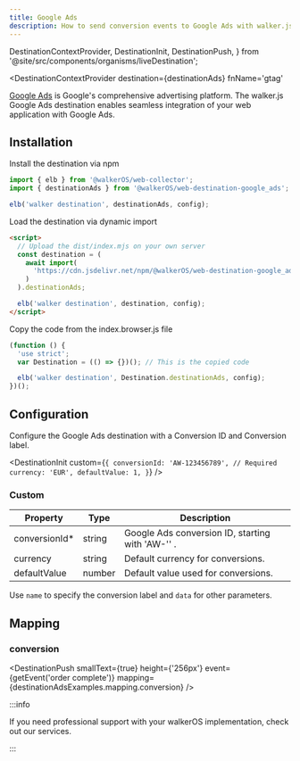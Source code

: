 ```yaml
---
title: Google Ads
description: How to send conversion events to Google Ads with walker.js
---
```


  DestinationContextProvider,
  DestinationInit,
  DestinationPush,
} from '@site/src/components/organisms/liveDestination';

<DestinationContextProvider
  destination={destinationAds}
  fnName='gtag'
>

<PackageLink
  browser="@walkerOS/web-destination-google_ads"
  es5="@walkerOS/web-destination-google_ads"
  github="packages/web/destinations/google_ads"
  npm="@walkerOS/web-destination-google_ads"
/>

[Google Ads](https://ads.google.com/) is Google's comprehensive advertising
platform. The walker.js Google Ads destination enables seamless integration of
your web application with Google Ads.

## Installation

<Tabs>
  <TabItem value="ts" label="TypeScript" default>
Install the destination via npm

```ts
import { elb } from '@walkerOS/web-collector';
import { destinationAds } from '@walkerOS/web-destination-google_ads';

elb('walker destination', destinationAds, config);
```

  </TabItem>
  <TabItem value="script" label="Script">

Load the destination via dynamic import

```html
<script>
  // Upload the dist/index.mjs on your own server
  const destination = (
    await import(
      'https://cdn.jsdelivr.net/npm/@walkerOS/web-destination-google_ads/dist/index.mjs'
    )
  ).destinationAds;

  elb('walker destination', destination, config);
</script>
```

  </TabItem>
  <TabItem value="code" label="Code">
Copy the code from the&nbsp;<Link to="https://cdn.jsdelivr.net/npm/@walkerOS/web-destination-google_ads@latest/dist/index.browser.js">index.browser.js</Link> file

```js
(function () {
  'use strict';
  var Destination = (() => {})(); // This is the copied code

  elb('walker destination', Destination.destinationAds, config);
})();
```

  </TabItem>
</Tabs>

## Configuration

Configure the Google Ads destination with a Conversion ID and Conversion label.

<DestinationInit
  custom={`{
    conversionId: 'AW-123456789', // Required
    currency: 'EUR',
    defaultValue: 1,
  }`}
/>

### Custom

| Property       | Type   | Description                                      |
| -------------- | ------ | ------------------------------------------------ |
| conversionId\* | string | Google Ads conversion ID, starting with 'AW-'' . |
| currency       | string | Default currency for conversions.                |
| defaultValue   | number | Default value used for conversions.              |

Use `name` to specify the conversion label and `data` for other parameters.

## Mapping

### conversion

<DestinationPush
  smallText={true}
  height={'256px'}
  event={getEvent('order complete')}
  mapping={destinationAdsExamples.mapping.conversion}
/>

</DestinationContextProvider>

:::info

If you need professional support with your walkerOS implementation, check out
our&nbsp;<Link to="/services">services</Link>.

:::
